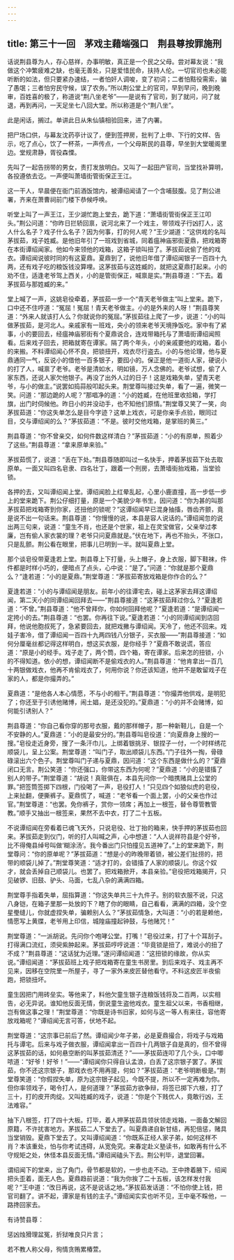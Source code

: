 ```yaml
---
---
---
```

title: 第三十一回　茅戏主藉端强口　荆县尊按罪施刑
---



话说荆县尊为人，存心慈祥，办事明敏，真正是一个民之父母。尝对幕友说：“我做这个冲繁疲难之缺，也毫无善处，只是爱惜民命，扶持人伦。一切官司也未必能听断的如法，但只要紧办速结，一者怕奸人调唆，变了初词；二者怕黠役需索，骗了愚氓；三者怕穷民守候，误了农务。”所以荆公堂上的官司，早到早问，晚到晚审，百姓喜的极了，称道说“荆八坐老爷”——是说有了官司，到了就问，问了就退，再到再问，一天足坐七八回大堂。所以称道是个“荆八坐”。

此是闲话，搁过。单讲此日从朱仙镇相验回来，进了内署。

把尸场口供，与幕友沈药亭计议了，便到签押房，批判了上申、下行的文样、告示，吃了点心，饮了一杯茶，一声传点，一个父母斯民的县尊，早坐到大堂暖阁里边。堂规肃静，胥役森慄。

先叫了一起告拐带的男女，责打发放明白。又叫了一起田产官司，当堂找补算明，各投遵依去讫。一声便叫萧墙街管街保正王江。

这一干人，早晨便在衙门前酒饭馆内，被谭绍闻请了一个含哺鼓腹。见了荆公进署，齐来在萧曹祠前门楼下恭候呼唤。

听堂上叫了一声王江，王少湖忙跑上堂去，跪下道：“萧墙街管街保正王江叩头。”荆公问道：“你昨日拦轿回禀，说河北来了一个戏主，带领戏子行凶打人，这人什么名子？戏子什么名子？因为何事，打的何人呢？”王少湖道：“这供戏的名叫茅拔茹，戏子姓臧。是他旧年引了一班戏到省城，同着瘟神庙邪街夏鼎，把戏箱寄在本街谭绍闻家。他如今来领他的戏箱，这箱子锁叫扭了。茅拔茹说偷了他的戏衣。谭绍闻说彼时同的有这夏鼎。夏鼎到了，说他旧年借了谭绍闻银子一百四十九两，还有戏子吃的粮饭钱没算哩。这茅拔茹与这姓臧的，就把这夏鼎打起来。小的劝不住，适逢老爷驾上西关，小的是管街保正，喊禀是实。”荆县尊道：“下去。着茅拔茹与那姓臧的来。”

堂上喊了一声，这姚皂役牵着，茅拔茹一步一个“青天老爷做主”叫上堂来。跪下，口中还不住哼道：“冤屈！冤屈！青天老爷做主。小的是外来的人呀！”荆县尊笑道：“外来人就该打人么？你就说你的冤屈。”茅拔茹往上爬了一步，说道：“小的叫做茅拔茹，是河北人。亲戚家有一班戏，央小的领来老爷天境挣饭吃。家中有了紧事，小的要回去，经瘟神庙邪街有个夏鼎说合，连戏带箱托与了萧墙街谭绍闻照看。后来戏子回去，把箱就寄在谭家。隔了两个年头，小的亲戚要他的戏箱，着小的来搬。不料谭绍闻心怀不良，把锁扭开，戏衣尽行盗去。小的与他论理，他与夏鼎通同一气，反说小的借他一百多银子，要囮小的。保正是他一道街人家，硬说小的打了人，喊禀了老爷。老爷是清如水，明如镜，万人念佛的。老爷试想，偷了人家东西，还说人家欠他银子。再没了出外人过的日子！这是戏箱失单，望青天老爷，与小的做主。”说罢如捣蒜般叩起头来。荆堂尊叫接过失单，看了一遍，微笑一笑。问道：“那边跪的人呢？”那唱净的道：“小的姓臧，在他班里收拾箱，学打旗，出门时伺候他。昨日小的并没动手，也不知他们原情。”荆堂尊又笑了一笑，向茅拔茹道：“你这失单怎么是目今字迹？这单上戏衣，可是你亲手点验，眼同过目，交与谭绍闻的么？”茅拔茹道：“不是。彼时交他戏箱，是掌班的黄三。”

荆县尊道：“你不曾亲交，如何件数这样清白？”茅拔茹道：“小的有原单，照着少了这些。”荆县尊道：“拿来原单来验。”

茅拔茹慌了，说道：“丢在下处。”荆县尊随即叫过一名快手，押着茅拔茹下处去取原单。一面又叫四名皂隶、四名壮丁，跟着一个刑房，去萧墙街抬戏箱，当堂验锁。

各押的去，又叫谭绍闻上堂。谭绍闻脸上红晕乱起，心里小鹿直撞，高一步低一步上的堂来跪下。荆公仔细打量，原是一个美貌少年书生，因问道：“你为甚的叫那茅拔茹把戏箱寄到你家，还扭他的锁呢？”这谭绍闻早已混身抽搐，唇齿齐颤，竟是说不出一句话来。荆县尊道：“你慢慢的说，本县是容人说话的。”谭绍闻忽的说出两三句来，说道：“童生不肖，也还是个世家，祖上在灵宝做官，父亲举过孝廉，岂有偷人家衣裳的理？老爷只问夏鼎就是。”伏在地下，再也不抬头，不张口，只是乱颤。荆公看在眼里，把事儿已明到一半。就叫夏鼎上堂。

那个谈皂役带夏逢若上堂。荆县尊上下打量，头上帽子，身上衣服，脚下鞋袜，件件都是时样小巧的，便暗点了点头，心中说：“是了。”问道：“你就是那个夏鼎么？”逢若道：“小的是夏鼎。”荆堂尊道：“茅拔茹寄放戏箱是你作合的么？”

夏逢若道：“小的与谭绍闻是朋友。前年小的往谭宅去，碰上这茅家去拜这谭绍闻，第二天小的同谭绍闻回拜去——”荆县尊接道：“这茅拔茹拜过你么？”夏逢若道：“不曾。”荆县尊道：“他不曾拜你，你如何回拜他呢？”夏逢若道：“是谭绍闻一定挎小的去。”荆县尊道：“也罢。你再往下说。”夏逢若道：“小的同谭绍闻到店回拜，他说他胞叔死了，急紧要回去，就把戏撇与谭绍闻。天冷了，他还不回来。戏娃子害冷，借了谭绍闻一百四十九两四钱八分银子，买衣服——”荆县尊接道：“如何分厘毫丝都记得这样明白，想这买衣服，是你经手？”夏鼎不敢说谎，答应道：“原是小的经手。戏子走了，两个筒，四个箱，寄在谭家。后来怎的扭锁，小的不得知道。依小的想，谭绍闻断不是偷戏衣的人。”荆县尊道：“他肯拿出一百几十两银做戏衣，他再不肯偷戏衣了，何用你说？你还该知道，他并不是敢留戏子在家的人，都是你撮弄的。”

夏鼎道：“是他各人本心情愿，不与小的相干。”荆县尊道：“你撮弄他供戏，是明犯了；你还至于引诱他赌博，闹土娼，是还没犯的。”夏鼎道：“小的并不会赌博，如何能引诱别人？”

荆县尊道：“你自己看你穿的那号衣服，戴的那样帽子，那一种新鞋儿，自是一个不安静的人。”夏鼎道：“小的是最安分的。”荆县尊叫皂役道：“向夏鼎身上搜的一搜。”皂役走近身旁，搜了一条汗巾儿，上绑着银挑牙、银捏子一付，一个时样绣花顺袋儿，呈上公案。荆堂尊道：“叫门子，取出顺袋儿东西。”门子往外一掏，骨碌碌滚出六个色子。荆堂尊叫门子递与夏鼎，因问道：“这个东西是做什么的？”夏鼎闭口无言。荆公笑道：“你还强口，你带这东西为何呢？”夏鼎道：“小的是错搐了别人的带子。”荆堂尊道：“胡说！真赃俱在，本县先问你一个暗携赌具上公堂的罪。”把签筒签掷下四根，门役喝了一声，皂役打人！”只见四个如狼似虎的皂役，上来扯翻，便撕裤子。夏鼎慌了，喊道：“老爷看一个面上罢，小的父亲也作过官。”荆堂尊道：“也罢。免你裤子，赏你一领席；再加上一根签，替令尊管教管教。”顺手又抽出一根签来，果然不去中衣，打了二十五板。

不说谭绍闻在旁看着已魂飞天外，只说皂役、壮丁抬的箱来，快手押的茅拔茹也回来。茅拔茹走到仪门，听的打人叫喊之声，心中想道：“人人说祥符县是个好爷，比不得俺县绰号叫做‘糊涂汤’。我今番出门只怕撞见五道神了。”上的堂来跪下，荆堂尊问：“你的原单呢？”茅拔茹道：“想是小的昨晚带着锁，被公差们扯捞的，把带的顺袋儿掉了。”荆堂尊笑道：“适才打的，会错搐了人家的顺袋儿。你这个奴才，就会丢掉自己顺袋儿。也罢了。把戏箱掀开，本县亲验。”皂役把戏箱揭开，只见破锣、旧鼓、驴头、马面，七乱八杂的满满四箱。

荆堂尊手指着失单，屈指算道：“你这失单共三十九件子。别的软衣服不说，只这八身铠，在箱子里那一处放的下？瞎了你的眼睛，自己看看，满满的四箱，没个空星璺缝儿，你就虚捏失单，骗赖别人么？”茅拔茹情急，大叫道：“小的若是赖他，情愿写上黄牒，老爷用上印信，城隍庙撞起钟鼓，与他赌咒！”

荆堂尊道：“一派胡说。先问你个咆哮公堂。打嘴！”皂役过来，打了十个耳刮子。打得满口流红，须臾紫肿起来。茅拔茹哼哼说道：“毕竟锁是扭了，难说小的扭了不成？”荆县尊道：“这话犹为近理。”遂问谭绍闻道：“这扭锁的缘故，你从实说。”谭绍闻道：“茅拔茹班上戏子把戏箱寄在童生书房里。到后来戏子、戏主再不见来，因移在空院里一所屋子，寻了一家外来皮匠替他看守。不料这皮匠半夜偷跑，把锁扭坏。

童生因把门用砖垒实。等他来了，料他欠童生银子连粮饭钱将及二百两，以实相告，必无异说。谁知他反面无情，倒说童生盗他戏衣。童生祖父以来，书香相继，岂有做这事之理！”荆堂尊道：“你既是诗书旧家，如何与这一等人有来往，容他寄放戏箱呢？”谭绍闻无言可答，伏地不起。

荆堂尊道：“这宗事已前后了然。谭绍闻少年子弟，必是夏鼎撮合，将戏子与戏箱托与谭宅。后来与戏子做衣服，谭绍闻拿出一百四十几两银子自是真的，但不曾得这茅拔茹的话，如何悬空断的叫茅拔茹清还？”——茅拔茹连叩了几个头，口中唧哝道：“好爷！好爷！”——“谭绍闻你只得自认孟浪，白丢了这宗银子罢了。茅拔茹，你不还这宗银子，那戏衣也不用再提，何如？”茅拔茹道：“老爷明断极是。”荆堂尊笑道：“你假捏失单，原为这宗银子起见，今既不提，所以不一定再难为你。但你率领戏子，喝令打人，是何道理？”茅拔茹方欲争辩，将签已掷下六根，打了三十，打的皮开肉绽。又叫姓臧的戏子，说道：“你是个下贱优人，竟敢行凶，王法难容。”

抽下八根签，打了四十大板。打毕，着人押茅拔茹具领状领走戏箱，一面备文解回原籍，不许扰害地方。茅拔茹二人下堂去了。叫夏鼎递自新甘结，再犯倍惩，赌具当堂销毁。夏鼎下堂去了。又叫谭绍闻道：“你既系正经人家子弟，如何这样不肖？本该重处，怕与你考试违碍，从宽免究。来春定赴义塾读书，如敢再有什么不守规矩之处，休怪本县反面无情。”谭绍闻磕头下去。荆公判毕，退堂回署。

谓绍闻下的堂来，出了角门，骨节都是软的，一步也走不动。王中搀着腋下，绍闻把头歪着，面无人色。夏鼎趋前说道：“我为你挨了二十五板，该怎样发付我呢？”王中道：“改日再说，这不是说话之地。”茅拔茹发话道：“不怕你使上钱，把官司翻了。讲不起，谭家是有钱的主子。”谭绍闻实实也听不见，王中毫不睬他，一路搀回家去。

有诗赞县尊：

惩凶烛猾理盆冤，折狱唯良只片言；

若不教人称父母，徇情贪贿累椿萱。